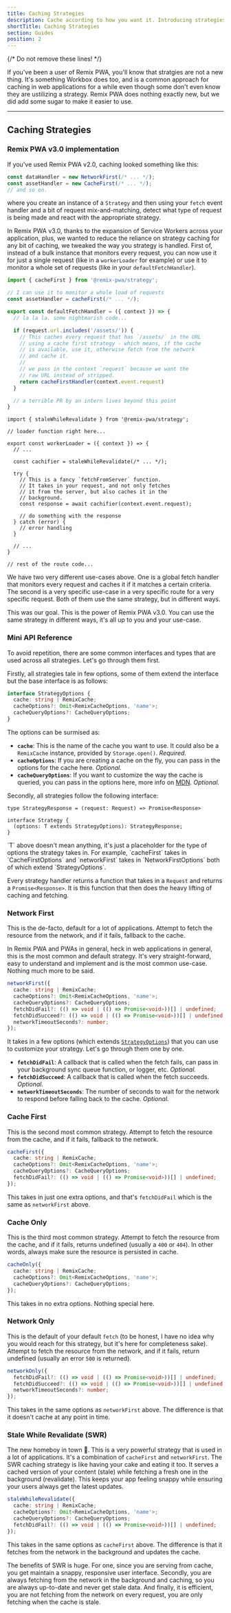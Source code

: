 ```yaml
---
title: Caching Strategies
description: Cache according to how you want it. Introducing strategies for more granular control over your caching process.
shortTitle: Caching Strategies 
section: Guides
position: 2
---
```


{/* Do not remove these lines! */}

If you've been a user of Remix PWA, you'll know that stratgies are not a new thing. It's something Workbox does too, and is a common
approach for caching in web applications for a while even though some don't even know they are ustilizing a strategy. Remix PWA does 
nothing exactly new, but we did add some sugar to make it easier to use.

---

## Caching Strategies

### Remix PWA v3.0 implementation

If you've used Remix PWA v2.0, caching looked something like this:

```ts
const dataHandler = new NetworkFirst(/* ... */);
const assetHandler = new CacheFirst(/* ... */);
// and so on.
```

where you create an instance of a `Strategy` and then using your `fetch` event handler and a bit of request mix-and-matching, detect what type
of request is being made and react with the appropriate strategy.

In Remix PWA v3.0, thanks to the expansion of Service Workers across your application, plus, we wanted to reduce the reliance on strategy caching
for any bit of caching, we tweaked the way you strategy is handled. First of, instead of a bulk instance that monitors every request, you can now
use it for just a single request (like in a `workerLoader` for example) or use it to monitor a whole set of requests (like in your `defaultFetchHandler`).

<Snippet>

```ts {{ filename:'entry.worker.ts' }}
import { cacheFirst } from '@remix-pwa/strategy';

// I can use it to monitor a whole load of requests
const assetHandler = cacheFirst(/* ... */);

export const defaultFetchHandler = ({ context }) => {
  // la la la. some nightmarish code...

  if (request.url.includes('/assets/')) {
    // This caches every request that has `/assets/` in the URL
    // using a cache first strategy - which means, if the cache 
    // is available, use it, otherwise fetch from the network 
    // and cache it.
    //
    // we pass in the context `request` because we want the
    // raw URL instead of stripped.
    return cacheFirstHandler(context.event.request)
  }

  // a terrible PR by an intern lives beyond this point
}
```

```tsx {{ filename:'app/routes/profile.tsx' }}
import { staleWhileRevalidate } from '@remix-pwa/strategy';

// loader function right here...

export const workerLoader = ({ context }) => {
  // ...

  const cachifier = staleWhileRevalidate(/* ... */);

  try {
    // This is a fancy `fetchFromServer` function.
    // It takes in your request, and not only fetches
    // it from the server, but also caches it in the
    // background.
    const response = await cachifier(context.event.request);

    // do something with the response
  } catch (error) {
    // error handling
  }

  // ...
}

// rest of the route code...
```

</Snippet>

We have two very different use-cases above. One is a global fetch handler that monitors every request and caches it if it matches a certain criteria.
The second is a very specific use-case in a very specific route for a very specific request. Both of them use the same strategy, but in different ways.

This was our goal. This is the power of Remix PWA v3.0. You can use the same strategy in different ways, it's all up to you and your use-case.

### Mini API Reference

To avoid repetition, there are some common interfaces and types that are used across all strategies. Let's go through them first.

Firstly, all strategies tale in few options, some of them extend the interface but the base interface is as follows:

```ts
interface StrategyOptions {
  cache: string | RemixCache;
  cacheOptions?: Omit<RemixCacheOptions, 'name'>;
  cacheQueryOptions?: CacheQueryOptions;
}
```

The options can be surmised as:

- **`cache`**: This is the name of the cache you want to use. It could also be a `RemixCache` instance, provided by `Storage.open()`. *Required.*
- **`cacheOptions`**: If you are creating a cache on the fly, you can pass in the options for the cache here. *Optional.*
- **`cacheQueryOptions`**: If you want to customize the way the cache is queried, you can pass in the options here, more info on [MDN](https://developer.mozilla.org/en-US/docs/Web/API/Cache/match#parameters). *Optional.*

Secondly, all strategies follow the following interface:

```
type StrategyResponse = (request: Request) => Promise<Response>

interface Strategy {
  (options: T extends StrategyOptions): StrategyResponse;
}
```

<Info>
`T` above doesn't mean anything, it's just a placeholder for the type of options the strategy takes in. For example, `cacheFirst` takes in `CacheFirstOptions` and `networkFirst` takes in `NetworkFirstOptions`
both of which extend `StrategyOptions`.
</Info>

Every strategy handler returns a function that takes in a `Request` and returns a `Promise<Response>`. It is this function that then does the heavy lifting of caching and fetching.

### Network First

This is the de-facto, default for a lot of applications. Attempt to fetch the resource from the network, and if it fails, fallback to the cache.

In Remix PWA and PWAs in general, heck in web applications in general, this is the most common and default strategy. It's very straight-forward, easy to understand
and implement and is the most common use-case. Nothing much more to be said.

```ts
networkFirst({
  cache: string | RemixCache;
  cacheOptions?: Omit<RemixCacheOptions, 'name'>;
  cacheQueryOptions?: CacheQueryOptions;
  fetchDidFail?: (() => void | (() => Promise<void>))[] | undefined;
  fetchDidSucceed?: (() => void | (() => Promise<void>))[] | undefined;
  networkTimeoutSeconds?: number;
});
```

It takes in a few options (which extends [`StrategyOptions`](/docs/caching-strategies#mini-api-reference)) that you can use to customize your strategy. Let's go through them one by one.

- **`fetchDidFail`**: A callback that is called when the fetch fails, can pass in your background sync queue function, or logger, etc. *Optional.*
- **`fetchDidSucceed`**: A callback that is called when the fetch succeeds. *Optional.*
- **`networkTimeoutSeconds`**: The number of seconds to wait for the network to respond before falling back to the cache. *Optional.*

### Cache First

This is the second most common strategy. Attempt to fetch the resource from the cache, and if it fails, fallback to the network.

```ts
cacheFirst({
  cache: string | RemixCache;
  cacheOptions?: Omit<RemixCacheOptions, 'name'>;
  cacheQueryOptions?: CacheQueryOptions;
  fetchDidFail?: (() => void | (() => Promise<void>))[] | undefined;
});
```

This takes in just one extra options, and that's `fetchDidFail` which is the same as `networkFirst` above.

### Cache Only

This is the third most common strategy. Attempt to fetch the resource from the cache, and if it fails, 
returns undefined (usually a `400` or `404`). In other words, always make sure the resource is persisted in cache.

```ts
cacheOnly({
  cache: string | RemixCache;
  cacheOptions?: Omit<RemixCacheOptions, 'name'>;
  cacheQueryOptions?: CacheQueryOptions;
});
```

This takes in no extra options. Nothing special here.

### Network Only

This is the default of your default `fetch` (to be honest, I have no idea why you would reach for this strategy, but it's here for completeness sake).
Attempt to fetch the resource from the network, and if it fails, return undefined (usually an error `500` is returned).

```ts
networkOnly({
  fetchDidFail?: (() => void | (() => Promise<void>))[] | undefined;
  fetchDidSucceed?: (() => void | (() => Promise<void>))[] | undefined;
  networkTimeoutSeconds?: number;
});
```

This takes in the same options as `networkFirst` above. The difference is that it doesn't cache at any point in time.

### Stale While Revalidate (SWR)

The new homeboy in town 🤠. This is a very powerful strategy that is used in a lot of applications. It's a combination of `cacheFirst` and `networkFirst`.
The SWR caching strategy is like having your cake and eating it too. It serves a cached version of your content (stale) while fetching a fresh one in the 
background (revalidate). This keeps your app feeling snappy while ensuring your users always get the latest updates.

```ts
staleWhileRevalidate({
  cache: string | RemixCache;
  cacheOptions?: Omit<RemixCacheOptions, 'name'>;
  cacheQueryOptions?: CacheQueryOptions;
  fetchDidFail?: (() => void | (() => Promise<void>))[] | undefined;
});
```

This takes in the same options as `cacheFirst` above. The difference is that it fetches from the network in the background and updates the cache.

The benefits of SWR is huge. For one, since you are serving from cache, you get maintain a snappy, responsive user interface. Secondly, you are always
fetching from the network in the background and caching, so you are always up-to-date and never get stale data. And finally, it is efficient, you are
not fetching from the network on every request, you are only fetching when the cache is stale.
